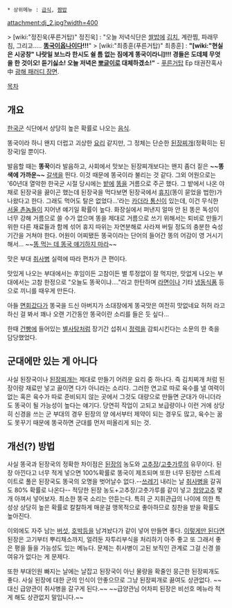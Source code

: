 * 상위메뉴 : [[급식]], [[짬밥]]

attachment:dj_2.jpg?width=400

> [wiki:"정진욱(푸른거탑)" 정진욱] : "오늘 저녁식단은 [[쌀밥]]에 [[김치]], 계란찜, 파래무침, 그리고..... '''[[똥국]]이옵나이다!!!'''"
> [wiki:"최종훈(푸른거탑)" 최종훈] : '''"[wiki:"현실은 시궁창" 나랏일 보느라 한시도 쉴 틈 없는 짐에게 똥국이라니]!!! 경들은 도데체 무엇을 한 것이오! 듣기싫소! 오늘 저녁은 [[뽀글이]]로 대체하겠소!"''' - [[푸른거탑]] Ep 태권잔혹사 中 [http://www.youtube.com/watch?v=xUHMIjQke7c 광해 패러디 장면].

[[목차]]

== 개요 ==
[[한국군]] 식단에서 상당히 높은 확률로 나오는 [[음식]].

똥국이라 하니 왠지 더럽고 괴상한 [[요리]] 같지만, 그 정체는 단순한 [[된장찌개]](정확히는 된장국)일 뿐이다.

발음할 때는 '''똥꾹'''이라 발음하고, 사회에서 맛보는 된장찌개보다는 왠지 좀더 짙은 '''~~똥색에 가까운~~''' [[갈색]]을 띈다. 이것 때문에 똥국이라 불리는 것 같다. 그외 어원으로는 '60년대 열악한 한국군 시절 당시에는 [[밭]]에 [[똥]]을 거름으로 주곤 했다. 그 밭에서 나온 야채로 된장국을 끓이곤 했는데 된장국을 먹다보면 된장국에서 [[휴지]](똥이 묻었을 법한)가 나왔다고 한다. 그래도 먹어도 탈은 없었다...'라는 [[카더라 통신]]이 있는데, 이건 무식한 [[서울 촌놈]]들이 지어낸 얘기일 확률이 높다. 화장실에서 퍼낸지 얼마 안 된 똥은 독성이 너무 강해 거름으로 쓸 수가 없으며 똥을 제대로 거름으로 쓰기 위해서는 퇴비로 만들기 위한 다른 재료들과 함께 섞어 휴지 따위는 자연분해로 사라져 버릴 정도의 충분한 숙성기간을 거쳐야 한다. 어원이 어찌됐든 똥국이라는 단어의 들어간 똥의 어감이 영 거시기해서... ~~[[똥 먹는데 카레 얘기하지 마라|똥 먹는 데 똥국 얘기하지 마라]]~~

맛은 부대 [[취사병]] 실력에 따라 편차가 큰 편이다.

맛있게 나오는 부대에서는 후임이든 고참이든 별 투정없이 잘 먹지만, 맛없게 나오는 부대에서는 고참 한정으로 "오늘도 똥꾹이냐...."라고 한탄하며 [[라면]]이나 기타 [[냉동식품]] 등으로 끼니를 때우게 만든다.

아들 [[면회]]갔다가 똥국을 드신 아버지가 소대장에게 똥국맛은 여전히 맛없네요 허허 라고 하신 걸 봐서 꽤나 오랜 기간동안 똥국이란 소리를 들은 듯 싶다... 

한때 [[건빵]]에 들어있는 [[별사탕]]처럼 장기간 섭취시 [[정력]]을 감퇴시킨다는 소문의 한 축을 담당했었다.

== 군대에만 있는 게 아니다 ==
사실 된장국이나 [[된장찌개]]는 제대로 만들기 어려운 요리 중 하나다. 즉 김치찌개 처럼 된장이랑 재료만 넣고 끓이면 다가 아니라는 소리다. 그러한 연고로 따로 육수를 낼 여력이 없는 혹은 육수가 따로 준비되지 않는 곳에서 그것도 대량으로 만들면 군대가 아니더라도 똥국이 될 가능성이 높다는 얘기다. 당연히 작업이 고되고 보급량이나 이런 거에 상당히 신경을 쓰는 군 부대의 경우 된장의 양 에서부터 제약이 되는 경우도 많고, 육수는 꿈도 못꾸기 때문에 똥국하면 군대를 먼저 떠올리게 되는 것.

== 개선(?) 방법 ==
사실 똥국과 된장국의 정확한 차이점은 [[된장]]의 농도와 [[고추장]]/[[고춧가루]]의 유무이다. 된장 아낀다고 너무 적게 넣으면 100%확률로 똥국이 제조되며 또한 너무 된장만 스트레이트로 풀은 된장국도 똥국의 오명을 벗어날수 없다.--[[눈|쓰레기]] 내리는 날 [[취사병]]을 갈궈도 80% 확률로 나온다-- 적당한 된장 농도+고추장/고춧가루를 같이 넣고 [[청양고추]] 몇개 아껴서 넣어보자. 최소한 똥국 소리는 안듣는다. 특히 군 지휘관급의 나이에 의한 특성상 상당히 높은 확률로 칼칼하게 매운걸 맹목적으로 좋아하므로 칭찬을 받을 확률도 높아진다.

이외에도 자주 남는 [[버섯]], [[호박]]등을 남겨놨다가 같이 넣어 만들면 좋다. [[이론상 최강|이렇게만 된다면]] 된장은 고기부터 뿌리채소까지, 얼려둔 자투리부식을 처리하기 아주 좋고 또 그래서 좋은 평을 들을 가능성도 있는 메뉴다. 문제는 취사병이 고된 보직인 관계로 그걸 신경 쓸 여유가 없다는 게 문제다.

또한 부대인원 빠지는 날에는 날잡고 된장국이 아닌 물량을 확줄인 뭉근한 된장찌개도 좋다. 사실 된장에 대한 군의 인식이 안좋으므로 그냥 된장찌개로 끓여도 상관없다. ~~대신 급양관이 취사병을 갈구게 된다.~~ ~~급양관님 어차피 된장은 비선호 메뉴라 적게 해도 상관없지 말입니다.~~
